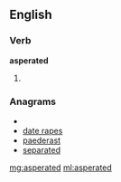 ==English==

===Verb===
'''asperated'''

# {{past of|[[asperate]]}}

===Anagrams===
* {{alphagram|aadeeprst}}
* [[date rapes#English|date rapes]]
* [[paederast#English|paederast]]
* [[separated#English|separated]]

[[mg:asperated]]
[[ml:asperated]]